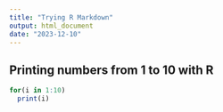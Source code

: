 ```yaml
---
title: "Trying R Markdown"
output: html_document
date: "2023-12-10"
---
```



## Printing numbers from 1 to 10 with R

```r
for(i in 1:10)
  print(i)
```


